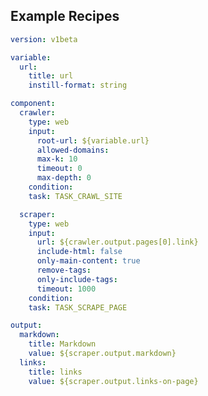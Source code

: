

## Example Recipes

```yaml
version: v1beta

variable:
  url:
    title: url
    instill-format: string

component:
  crawler:
    type: web
    input:
      root-url: ${variable.url}
      allowed-domains:
      max-k: 10
      timeout: 0
      max-depth: 0
    condition:
    task: TASK_CRAWL_SITE

  scraper:
    type: web
    input:
      url: ${crawler.output.pages[0].link}
      include-html: false
      only-main-content: true
      remove-tags:
      only-include-tags:
      timeout: 1000
    condition:
    task: TASK_SCRAPE_PAGE

output:
  markdown:
    title: Markdown
    value: ${scraper.output.markdown}
  links:
    title: links
    value: ${scraper.output.links-on-page}
```
